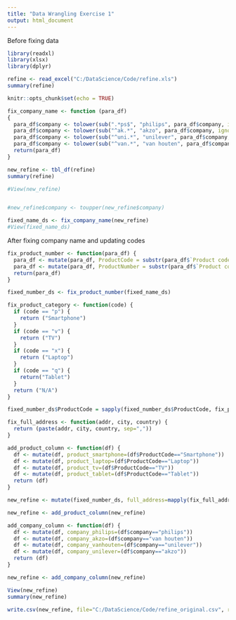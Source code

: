 ```yaml
---
title: "Data Wrangling Exercise 1"
output: html_document
---
```


Before fixing data
```r
library(readxl)
library(xlsx)
library(dplyr)

refine <- read_excel("C:/DataScience/Code/refine.xls")
summary(refine)

knitr::opts_chunk$set(echo = TRUE)
```

```r
fix_company_name <- function (para_df)
{
  para_df$company <- tolower(sub(".*ps$", "philips", para_df$company, ignore.case = TRUE))
  para_df$company <- tolower(sub("^ak.*", "akzo", para_df$company, ignore.case = TRUE))
  para_df$company <- tolower(sub("^uni.*", "unilever", para_df$company, ignore.case = TRUE))
  para_df$company <- tolower(sub("^van.*", "van houten", para_df$company, ignore.case = TRUE))
  return(para_df)
}

new_refine <- tbl_df(refine)
summary(refine)

#View(new_refine) 


#new_refine$company <- toupper(new_refine$company)

fixed_name_ds <- fix_company_name(new_refine)
#View(fixed_name_ds)

```
After fixing company name and updating codes  
```r

fix_product_number <- function(para_df) {
  para_df <- mutate(para_df, ProductCode = substr(para_df$`Product code / number`,1,1)) 
  para_df <- mutate(para_df, ProductNumber = substr(para_df$`Product code / number`, 3, 5)) 
  return(para_df)
}

fixed_number_ds <- fix_product_number(fixed_name_ds)

fix_product_category <- function(code) {
  if (code == "p") {
    return ("Smartphone")
  }
  if (code == "v") {
    return ("TV")
  }
  if (code == "x") {
    return ("Laptop")
  }
  if (code == "q") {
    return("Tablet")
  }
  return ("N/A")
}

fixed_number_ds$ProductCode = sapply(fixed_number_ds$ProductCode, fix_product_category)

fix_full_address <- function(addr, city, country) {
  return (paste(addr, city, country, sep=","))
}

add_product_column <- function(df) {
  df <- mutate(df, product_smartphone=(df$ProductCode=="Smartphone"))
  df <- mutate(df, product_laptop=(df$ProductCode=="Laptop"))
  df <- mutate(df, product_tv=(df$ProductCode=="TV"))
  df <- mutate(df, product_tablet=(df$ProductCode=="Tablet")) 
  return (df)
}

new_refine <- mutate(fixed_number_ds, full_address=mapply(fix_full_address, fixed_number_ds$address, fixed_number_ds$city, fixed_number_ds$country))

new_refine <- add_product_column(new_refine)

add_company_column <- function(df) {
  df <- mutate(df, company_philips=(df$company=="philips"))
  df <- mutate(df, company_akzo=(df$company=="van houten"))
  df <- mutate(df, company_vanhouten=(df$company=="unilever"))
  df <- mutate(df, company_unilever=(df$company=="akzo")) 
  return (df)
}

new_refine <- add_company_column(new_refine)

View(new_refine)
summary(new_refine)

write.csv(new_refine, file="C:/DataScience/Code/refine_original.csv", row.names = FALSE)
```